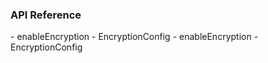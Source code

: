 <PlatformWrapper platform="android">
        
### API Reference

<ProductWrapper product="voice-calling" >
-    <Link target="_blank" to="{{global.API_REF_ANDROID_ROOT_VOICE_SDK}}/class_irtcengine.html#api_irtcengine_enableencryption">enableEncryption</Link>
-    <Link target="_blank" to="{{global.API_REF_ANDROID_ROOT_VOICE_SDK}}/rtc_api_data_type.html#class_encryptionconfig">EncryptionConfig</Link>
</ProductWrapper>

<ProductWrapper notAllowed="voice-calling" >
-    <Link target="_blank" to="{{global.API_REF_ANDROID_ROOT}}/class_irtcengine.html#api_irtcengine_enableencryption">enableEncryption</Link>
-    <Link target="_blank" to="{{global.API_REF_ANDROID_ROOT}}/rtc_api_data_type.html#class_encryptionconfig">EncryptionConfig</Link>
</ProductWrapper>

</PlatformWrapper>

